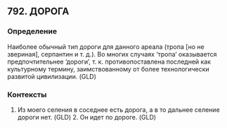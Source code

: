 ## 792. ДОРОГА
### Определение
Наиболее обычный тип дороги для данного ареала (тропа [но не звериная], серпантин и т. д.). Во многих случаях ‘тропа’ оказывается предпочтительнее ‘дороги’, т. к. противопоставлена последней как культурному термину, заимствованному от более технологически развитой цивилизации. (GLD)

### Контексты
1. Из моего селения в соседнее есть дорога, а в то дальнее селение дороги нет. (GLD) 2. Он идет по дороге. (GLD)


